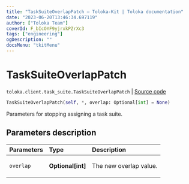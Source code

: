 ```yaml
---
title: "TaskSuiteOverlapPatch — Toloka-Kit | Toloka documentation"
date: "2023-06-20T13:46:34.697119"
author: ["Toloka Team"]
coverId: F_bIcOYF9yjrxkPZrXc3
tags: ["engineering"]
ogDescription: ""
docsMenu: "tkitMenu"
---
```


# TaskSuiteOverlapPatch

`toloka.client.task_suite.TaskSuiteOverlapPatch` | [Source code](https://github.com/Toloka/toloka-kit/blob/v1.2.0/src/client/task_suite.py#L112)

```python
TaskSuiteOverlapPatch(self, *, overlap: Optional[int] = None)
```

Parameters for stopping assigning a task suite.

## Parameters description

| Parameters | Type | Description |
| :----------| :----| :-----------|
`overlap`|**Optional\[int\]**|<p>The new overlap value.</p>
